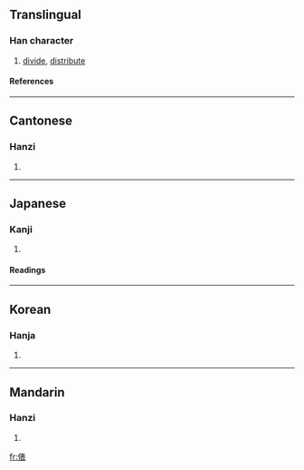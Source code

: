 ==Translingual==
===Han character===
{{Han char|rn=9|rad=人|as=08|sn=10|four=2523<sub>2</sub>|canj=人手一女 (OQMV)}}
# [[divide]], [[distribute]]
====References====
{{Han ref|kx=0106.140|dkj=00730|dj=0226.090|hdz=10170.030|uh=4FF5|ud=20469|bh=D0CF|bd=53455}}
----
==Cantonese==
===Hanzi===
{{yue-hanzi|jyut=|y=biu3}}
# {{defn|Cantonese}}
----
==Japanese==
===Kanji===
{{ja-kanji|grade=|rs=人08}}
# {{defn|Japanese}} 
====Readings====
{{ja-readings|on=[[ひょう]] (hyō)|kun=[[たわら]] (tawara)}}
----
==Korean==
===Hanja===
{{ko-hanja|hangeul=표|rv=pyo|mr=p'yo}}
# {{defn|Korean}}
----
==Mandarin==
===Hanzi===
{{cmn-hanzi|pin=[[biào]] (biao4)|wg=piao<sup>4</sup>}}
# {{defn|Mandarin}}

[[fr:俵]]